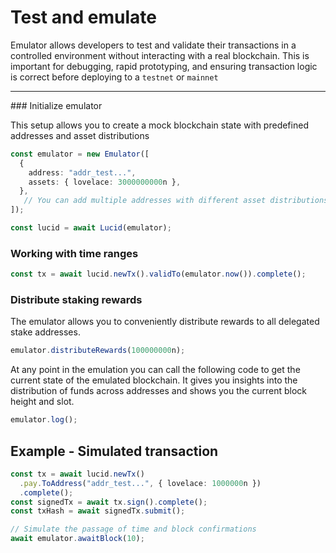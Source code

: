 
# Test and emulate

Emulator allows developers to test and validate their transactions in a controlled environment without interacting with a real blockchain. This is important for debugging, rapid prototyping, and ensuring transaction logic is correct before deploying to a `testnet` or `mainnet`

---

<Steps>
### Initialize emulator

This setup allows you to create a mock blockchain state with predefined addresses and asset distributions

```typescript
const emulator = new Emulator([
  {
    address: "addr_test...",
    assets: { lovelace: 3000000000n },
  },
   // You can add multiple addresses with different asset distributions
]);

const lucid = await Lucid(emulator);
```

### Working with time ranges

```typescript
const tx = await lucid.newTx().validTo(emulator.now()).complete();
```

### Distribute staking rewards

The emulator allows you to conveniently distribute rewards to all delegated stake addresses.

```typescript
emulator.distributeRewards(100000000n);
```

<Callout>
At any point in the emulation you can call the following code to get the current state of the emulated blockchain. It gives you insights into the distribution of funds across addresses and shows you the current block height and slot.

```typescript
emulator.log();
```
</Callout>
</Steps>

## Example - Simulated transaction

```typescript
const tx = await lucid.newTx()
  .pay.ToAddress("addr_test...", { lovelace: 1000000n })
  .complete();
const signedTx = await tx.sign().complete();
const txHash = await signedTx.submit();

// Simulate the passage of time and block confirmations
await emulator.awaitBlock(10);
```